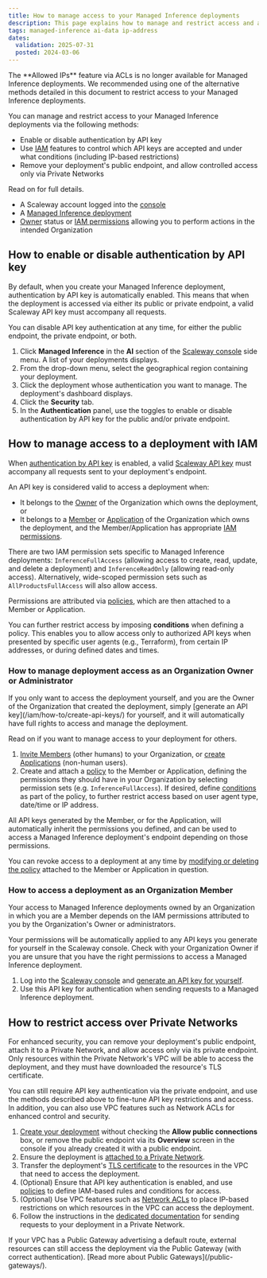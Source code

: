 ```yaml
---
title: How to manage access to your Managed Inference deployments
description: This page explains how to manage and restrict access and authentication for your Managed Inference deployments
tags: managed-inference ai-data ip-address
dates:
  validation: 2025-07-31
  posted: 2024-03-06
---
```



<Message type="important">
The **Allowed IPs** feature via ACLs is no longer available for Managed Inference deployments. We recommended using one of the alternative methods detailed in this document to restrict access to your Managed Inference deployments.
</Message>

You can manage and restrict access to your Managed Inference deployments via the following methods:

- Enable or disable authentication by API key
- Use [IAM](/iam/) features to control which API keys are accepted and under what conditions (including IP-based restrictions)
- Remove your deployment's public endpoint, and allow controlled access only via Private Networks

Read on for full details.

<Requirements />

  - A Scaleway account logged into the [console](https://console.scaleway.com)
  - A [Managed Inference deployment](/managed-inference/quickstart/)
  - [Owner](/iam/concepts/#owner) status or [IAM permissions](/iam/concepts/#permission) allowing you to perform actions in the intended Organization

## How to enable or disable authentication by API key

By default, when you create your Managed Inference deployment, authentication by API key is automatically enabled. This means that when the deployment is accessed via either its public or private endpoint, a valid Scaleway API key must accompany all requests.

You can disable API key authentication at any time, for either the public endpoint, the private endpoint, or both.

1. Click **Managed Inference** in the **AI** section of the [Scaleway console](https://console.scaleway.com) side menu. A list of your deployments displays.
2. From the drop-down menu, select the geographical region containing your deployment.
3. Click the deployment whose authentication you want to manage. The deployment's dashboard displays.
4. Click the **Security** tab.
5. In the **Authentication** panel, use the toggles <Icon name="toggle" /> to enable or disable authentication by API key for the public and/or private endpoint.

<Lightbox image={apiAuthentication} alt="A screenshot of the Scaleway console shows the toggles for API key authentication first for public endpoints, then for private endpoints" /> 

## How to manage access to a deployment with IAM

When [authentication by API key](#enable-or-disable-authentication-by-api-key) is enabled, a valid [Scaleway API key](/iam/concepts/#api-key) must accompany all requests sent to your deployment's endpoint.

An API key is considered valid to access a deployment when:

- It belongs to the [Owner](/iam/concepts/#owner) of the Organization which owns the deployment, or
- It belongs to a [Member](/iam/concepts/#member) or [Application](/iam/concepts/#application) of the Organization which owns the deployment, and the Member/Application has appropriate [IAM permissions](/iam/reference-content/permission-sets/).

There are two IAM permission sets specific to Managed Inference deployments: `InferenceFullAccess` (allowing access to create, read, update, and delete a deployment) and `InferenceReadOnly` (allowing read-only access). Alternatively, wide-scoped permission sets such as `AllProductsFullAccess` will also allow access.

Permissions are attributed via [policies](/iam/concepts/#policy), which are then attached to a Member or Application. 

You can further restrict access by imposing **conditions** when defining a policy. This enables you to allow access only to authorized API keys when presented by specific user agents (e.g., Terraform), from certain IP addresses, or during defined dates and times.

### How to manage deployment access as an Organization Owner or Administrator

<Message type="note">
If you only want to access the deployment yourself, and you are the Owner of the Organization that created the deployment, simply [generate an API key](/iam/how-to/create-api-keys/) for yourself, and it will automatically have full rights to access and manage the deployment.

Read on if you want to manage access to your deployment for others.
</Message>

1. [Invite Members](/iam/how-to/manage-members/) (other humans) to your Organization, or [create Applications](/iam/how-to/create-application/) (non-human users).
2. Create and attach a [policy](/iam/how-to/create-policy/) to the Member or Application, defining the permissions they should have in your Organization by selecting permission sets (e.g. `InferenceFullAccess`). If desired, define [conditions](/iam/concepts/#conditions) as part of the policy, to further restrict access based on user agent type, date/time or IP address.

All API keys generated by the Member, or for the Application, will automatically inherit the permissions you defined, and can be used to access a Managed Inference deployment's endpoint depending on those permissions.

You can revoke access to a deployment at any time by [modifying or deleting the policy](/iam/how-to/manage-policies/) attached to the Member or Application in question.

### How to access a deployment as an Organization Member

Your access to Managed Inference deployments owned by an Organization in which you are a Member depends on the IAM permissions attributed to you by the Organization's Owner or administrators.

Your permissions will be automatically applied to any API keys you generate for yourself in the Scaleway console. Check with your Organization Owner if you are unsure that you have the right permissions to access a Managed Inference deployment.

1. Log into the [Scaleway console](https://console.scaleway.com) and [generate an API key for yourself](/iam/how-to/create-api-keys/).
2. Use this API key for authentication when sending requests to a Managed Inference deployment.

## How to restrict access over Private Networks

For enhanced security, you can remove your deployment's public endpoint, attach it to a Private Network, and allow access only via its private endpoint. Only resources within the Private Network's VPC will be able to access the deployment, and they must have downloaded the resource's TLS certificate.

You can still require API key authentication via the private endpoint, and use the methods described above to fine-tune API key restrictions and access. In addition, you can also use VPC features such as Network ACLs for enhanced control and security.

1. [Create your deployment](/managed-inference/how-to/create-deployment/) without checking the **Allow public connections** box, or remove the public endpoint via its **Overview** screen in the console if you already created it with a public endpoint.
2. Ensure the deployment is [attached to a Private Network](/managed-inference/how-to/managed-inference-with-private-network/#how-to-attach-a-private-network-to-a-managed-inference-deployment).
3. Transfer the deployment's [TLS certificate](/managed-inference/how-to/managed-inference-with-private-network/#how-to-send-inference-requests-in-a-private-network) to the resources in the VPC that need to access the deployment.
4. (Optional) Ensure that API key authentication is enabled, and use [policies](/iam/how-to/create-policy/) to define IAM-based rules and conditions for access.
5. (Optional) Use VPC features such as [Network ACLs](/vpc/reference-content/understanding-nacls/) to place IP-based restrictions on which resources in the VPC can access the deployment.
6. Follow the instructions in the [dedicated documentation](/managed-inference/how-to/managed-inference-with-private-network/#how-to-send-inference-requests-in-a-private-network) for sending requests to your deployment in a Private Network.

<Message type="tip">
If your VPC has a Public Gateway advertising a default route, external resources can still access the deployment via the Public Gateway (with correct authentication). [Read more about Public Gateways](/public-gateways/).
</Message>